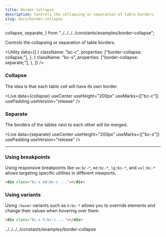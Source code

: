 ```yaml
---
title: Border Collapse
description: Controls the collapsing or separation of table borders.
slug: docs/border-collapse
---
```


  collapse,
  separate,
} from "../../../../constants/examples/border-collapse";

Controls the collapsing or separation of table borders.

<Utility
  data={[
    {
      className: "bc-c",
      properties: ["border-collapse: collapse;"],
    },
    {
      className: "bc-s",
      properties: ["border-collapse: separate;"],
    },
  ]}
/>

### Collapse

The idea is that each table cell will have its own border.

<Live
  data={collapse}
  useCenter
  useHeight="200px"
  useMarks={["bc-c"]}
  usePadding
  useVersion="release"
/>

### Separate

The borders of the tables next to each other will be merged.

<Live
  data={separate}
  useCenter
  useHeight="200px"
  useMarks={["bc-s"]}
  usePadding
  useVersion="release"
/>

---

### Using breakpoints

Using responsive breakpoints like `sm:bc-*`, `md:bc-*`, `lg:bc-*`, and `xxl:bc-*` allows targeting specific utilities in different viewports.

```html "md:bc-c"
<div class="bc-s md:bc-c ..."></div>
```

### Using variants

Using `:hover` variants such as `h:bc-*` allows you to override elements and change their values when hovering over them.

```html "h:bc-c"
<div class="bc-s h:bc-c ..."></div>
```

../../../../constants/examples/border-collapse
